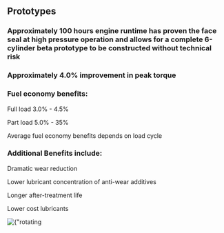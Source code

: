 ## Prototypes

### Approximately 100 hours engine runtime has proven the face seal at high pressure operation and allows for a complete 6-cylinder beta prototype to be constructed **without technical risk**

### Approximately 4.0% improvement in peak torque

### Fuel economy benefits:

Full load 3.0% - 4.5%

Part load 5.0% - 35%

Average fuel economy benefits depends on load cycle


### Additional Benefits include:

Dramatic wear reduction

Lower lubricant concentration of anti-wear additives

Longer after-treatment life

Lower cost lubricants


<div className={"nx-w-full nx-flex nx-justify-center nx-pt-12"}>
    <Image
        priority
        src={rotatinglinerprototype}
        alt={"rotating liner prototype"}
    />
</div>